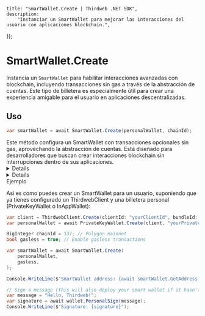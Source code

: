 
	title: "SmartWallet.Create | Thirdweb .NET SDK",
	description:
		"Instanciar un SmartWallet para mejorar las interacciones del usuario con aplicaciones blockchain.",
});

# SmartWallet.Create

Instancia un `SmartWallet` para habilitar interacciones avanzadas con blockchain, incluyendo transacciones sin gas a través de la abstracción de cuentas. Este tipo de billetera es especialmente útil para crear una experiencia amigable para el usuario en aplicaciones descentralizadas.

## Uso


```csharp
var smartWallet = await SmartWallet.Create(personalWallet, chainId);
```

<Callout variant="info" title="Funcionalidad Avanzada">
	Este método configura un SmartWallet con transacciones opcionales sin gas, aprovechando la abstracción de cuentas. Está diseñado para desarrolladores que buscan crear interacciones blockchain sin interrupciones dentro de sus aplicaciones.
</Callout>

<Details summary="Parámetros">

### personalWallet (requerido)

Una instancia de IThirdwebWallet (por ejemplo, `PrivateKeyWallet` o `InAppWallet`). Representa la billetera personal conectada al SmartWallet.

### chainId (requerido)

El ID de la cadena de la red blockchain como un `BigInteger`. Identifica la red con la que interactúa el SmartWallet.

### factoryAddress (opcional)

La dirección del contrato de fábrica utilizado para desplegar nuevas instancias de SmartWallet.

### gasless (opcional)

Un `booleano` que indica si la billetera debe operar en modo sin gas para las transacciones.

### accountAddressOverride (opcional)

Sobrescribe la dirección de cuenta predeterminada para el SmartWallet. Útil para casos de uso avanzados de claves de sesión.

### entryPoint (opcional)

La dirección del contrato de entryPoint para la abstracción de cuentas.

### bundlerUrl (opcional)

La URL del servidor de bundler utilizado para procesar las Operaciones de Usuario.

### paymasterUrl (opcional)

La URL del servicio de paymaster que financia el gas para las Operaciones de Usuario.

### tokenPaymaster (opcional)

El `TokenPaymaster` (enum) que representa el token ERC20 con el que quieres que los usuarios paguen las tarifas de gas.

</Details>

<Details summary="Valor de retorno">

### SmartWallet

Devuelve una instancia de `SmartWallet`, configurada con los parámetros proporcionados y lista para las interacciones blockchain.

</Details>
Ejemplo

Así es como puedes crear un SmartWallet para un usuario, suponiendo que ya tienes configurado un ThirdwebClient y una billetera personal (PrivateKeyWallet o InAppWallet):

```csharp
var client = ThirdwebClient.Create(clientId: "yourClientId", bundleId: "yourBundleId");
var personalWallet = await PrivateKeyWallet.Create(client, "yourPrivateKeyHex");

BigInteger chainId = 137; // Polygon mainnet
bool gasless = true; // Enable gasless transactions

var smartWallet = await SmartWallet.Create(
    personalWallet,
    gasless,
);

Console.WriteLine($"SmartWallet address: {await smartWallet.GetAddress()}");

// Sign a message (this will also deploy your smart wallet if it hasn't been deployed yet)
var message = "Hello, Thirdweb!";
var signature = await wallet.PersonalSign(message);
Console.WriteLine($"Signature: {signature}");
```